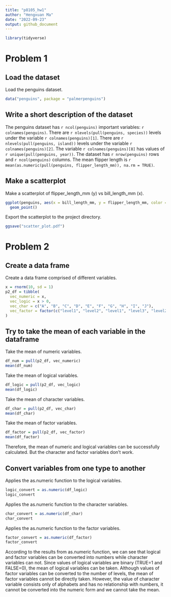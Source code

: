 ```yaml
---
title: "p8105_hw1"
author: "Hengxuan Ma"
date: "2022-09-23"
output: github_document
---
```


```r
library(tidyverse)
```

# Problem 1

## Load the dataset

Load the penguins dataset.

```r
data("penguins", package = "palmerpenguins")
```

## Write a short description of the dataset

The penguins dataset has `r ncol(penguins)` important variables: `r colnames(penguins)`. 
There are `r nlevels(pull(penguins, species))` levels under the variable `r colnames(penguins)[1]`.
There are `r nlevels(pull(penguins, island))` levels under the variable `r colnames(penguins)[2]`.
The variable `r colnames(penguins)[8]` has values of `r unique(pull(penguins, year))`.
The dataset has `r nrow(penguins)` rows and `r ncol(penguins)` columns. 
The mean flipper length is `r mean(as.numeric(pull(penguins, flipper_length_mm)), na.rm = TRUE)`.

## Make a scatterplot

Make a scatterplot of flipper_length_mm (y) vs bill_length_mm (x).

```r
ggplot(penguins, aes(x = bill_length_mm, y = flipper_length_mm, color = species)) +
  geom_point()
```

Export the scatterplot to the project directory.

```r
ggsave("scatter_plot.pdf")
```

# Problem 2

## Create a data frame

Create a data frame comprised of different variables.
```r
x = rnorm(10, sd = 1)
p2_df = tibble(
  vec_numeric = x,
  vec_logic = x > 0,
  vec_char = c("A", "B", "C", "D", "E", "F", "G", "H", "I", "J"),
  vec_factor = factor(c("level1", "level2", "level1", "level3", "level2", "level1", "level2", "level3", "level3", "level1"))
)
```

## Try to take the mean of each variable in the dataframe

Take the mean of numeric variables.

```r
df_num = pull(p2_df, vec_numeric)
mean(df_num)
```

Take the mean of logical variables.

```r
df_logic = pull(p2_df, vec_logic)
mean(df_logic)
```

Take the mean of character variables.

```r
df_char = pull(p2_df, vec_char)
mean(df_char)
```

Take the mean of factor variables.

```r
df_factor = pull(p2_df, vec_factor)
mean(df_factor)
```

Therefore, the mean of numeric and logical variables can be successfully calculated. But the character and factor variables don't work.

## Convert variables from one type to another

Applies the as.numeric function to the logical variables.

```r
logic_convert = as.numeric(df_logic)
logic_convert
```

Applies the as.numeric function to the character variables.

```r
char_convert = as.numeric(df_char)
char_convert
```

Applies the as.numeric function to the factor variables.

```r
factor_convert = as.numeric(df_factor)
factor_convert
```

According to the results from as.numeric function, we can see that logical and factor variables can be converted into numbers while character variables can not. Since values of logical variables are binary (TRUE=1 and FALSE=0), the mean of logical variables can be taken. Although values of factor variables can be converted to the number of levels, the mean of factor variables cannot be directly taken. However, the value of character variable consists only of alphabets and has no relationship with numbers, it cannot be converted into the numeric form and we cannot take the mean.




